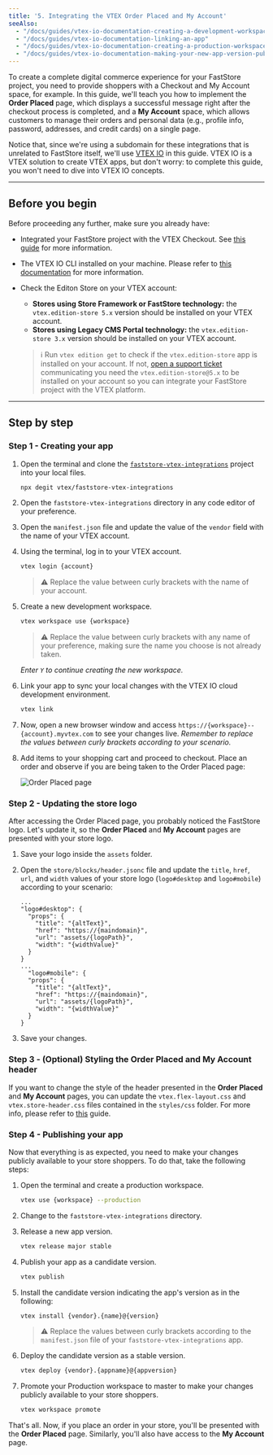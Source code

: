 ```yaml
---
title: '5. Integrating the VTEX Order Placed and My Account'
seeAlso:
  - "/docs/guides/vtex-io-documentation-creating-a-development-workspace"
  - "/docs/guides/vtex-io-documentation-linking-an-app"
  - "/docs/guides/vtex-io-documentation-creating-a-production-workspace"
  - "/docs/guides/vtex-io-documentation-making-your-new-app-version-publicly-available"
---
```


To create a complete digital commerce experience for your FastStore project, you need to provide shoppers with a Checkout and My Account space, for example. In this guide, we'll teach you how to implement the **Order Placed** page, which displays a successful message right after the checkout process is completed, and a **My Account** space, which allows customers to manage their orders and personal data (e.g., profile info, password, addresses, and credit cards) on a single page.

Notice that, since we're using a subdomain for these integrations that is unrelated to FastStore itself, we'll use [VTEX IO](https://developers.vtex.com/docs/guides/vtex-io-documentation-what-is-vtex-io) in this guide. VTEX IO is a VTEX solution to create VTEX apps, but don't worry: to complete this guide, you won't need to dive into VTEX IO concepts.

---

## Before you begin

Before proceeding any further, make sure you already have:

- Integrated your FastStore project with the VTEX Checkout. See [this guide](/how-to-guides/platform-integration/vtex/integrating-vtex-checkout) for more information.
- The VTEX IO CLI installed on your machine. Please refer to [this documentation](https://developers.vtex.com/vtex-developer-docs/docs/vtex-io-documentation-vtex-io-cli-installation-and-command-reference) for more information.
- Check the Editon Store on your VTEX account:
  - **Stores using Store Framework or FastStore technology:** the `vtex.edition-store 5.x` version should be installed on your VTEX account.
  - **Stores using Legacy CMS Portal technology:** the `vtex.edition-store 3.x` version should be installed on your VTEX account.
  
  > ℹ️ Run `vtex edition get` to check if the `vtex.edition-store` app is installed on your account. If not, [open a support ticket](https://help.vtex.com/en/support) communicating you need the `vtex.edition-store@5.x` to be installed on your account so you can integrate your FastStore project with the VTEX platform.

---

## Step by step

### Step 1 - Creating your app

1. Open the terminal and clone the [`faststore-vtex-integrations`](https://github.com/vtex/faststore-vtex-integrations/) project into your local files.

    ```bash
    npx degit vtex/faststore-vtex-integrations
    ```

2. Open the `faststore-vtex-integrations` directory in any code editor of your preference.
3. Open the `manifest.json` file and update the value of the `vendor` field with the name of your VTEX account.
4. Using the terminal, log in to your VTEX account.

    ```bash
    vtex login {account}
    ```

    >   ⚠️ Replace the value between curly brackets with the name of your account.

5. Create a new development workspace.

    ```bash
    vtex workspace use {workspace}
    ```

    > ⚠️ Replace the value between curly brackets with any name of your preference, making sure the name you choose is not already taken.

    *Enter `Y` to continue creating the new workspace.*

6. Link your app to sync your local changes with the VTEX IO cloud development environment.

    ```bash
    vtex link
    ```

7. Now, open a new browser window and access `https://{workspace}--{account}.myvtex.com` to see your changes live. _Remember to replace the values between curly brackets according to your scenario._
8. Add items to your shopping cart and proceed to checkout. Place an order and observe if you are being taken to the Order Placed page:

    ![Order Placed page](https://vtexhelp.vtexassets.com/assets/docs/src/order-placed-page___1c8555354e041450be5fb90f7ba1f7d6.png)

### Step 2 - Updating the store logo

After accessing the Order Placed page, you probably noticed the FastStore logo. Let's update it, so the **Order Placed** and **My Account** pages are presented with your store logo.

1. Save your logo inside the `assets` folder.
2. Open the `store/blocks/header.jsonc` file and update the `title`, `href`, `url`, and `width` values of your store logo (`logo#desktop` and `logo#mobile`) according to your scenario:

    ```jsonc store/blocks/header.json {4-7,13-16}
    ...
    "logo#desktop": {
      "props": {
        "title": "{altText}",
        "href": "https://{maindomain}",
        "url": "assets/{logoPath}",
        "width": "{widthValue}"
      }
    }
    ...
      "logo#mobile": {
      "props": {
        "title": "{altText}",
        "href": "https://{maindomain}",
        "url": "assets/{logoPath}",
        "width": "{widthValue}"
      }
    }
    ```

3. Save your changes.

### Step 3 - (Optional) Styling the Order Placed and My Account header

If you want to change the style of the header presented in the **Order Placed** and **My Account** pages, you can update the `vtex.flex-layout.css` and `vtex.store-header.css` files contained in the `styles/css` folder. For more info, please refer to [this](https://developers.vtex.com/vtex-developer-docs/docs/vtex-io-documentation-using-css-handles-for-store-customization) guide.

### Step 4 - Publishing your app

Now that everything is as expected, you need to make your changes publicly available to your store shoppers. To do that, take the following steps:

1. Open the terminal and create a production workspace.

    ```bash
    vtex use {workspace} --production
    ```

2. Change to the `faststore-vtex-integrations` directory.
3. Release a new app version.

    ```bash
    vtex release major stable
    ```

3. Publish your app as a candidate version.

    ```bash
    vtex publish
    ```

4. Install the candidate version indicating the app's version as in the following:

    ```bash
    vtex install {vendor}.{name}@{version}
    ```

    > ⚠️ Replace the values between curly brackets according to the `manifest.json` file of your `faststore-vtex-integrations` app.

5. Deploy the candidate version as a stable version.

    ```bash
    vtex deploy {vendor}.{appname}@{appversion}
    ```

6. Promote your Production workspace to master to make your changes publicly available to your store shoppers.

    ```bash
    vtex workspace promote
    ```

That's all. Now, if you place an order in your store, you'll be presented with the **Order Placed** page. Similarly, you'll also have access to the **My Account** page.
